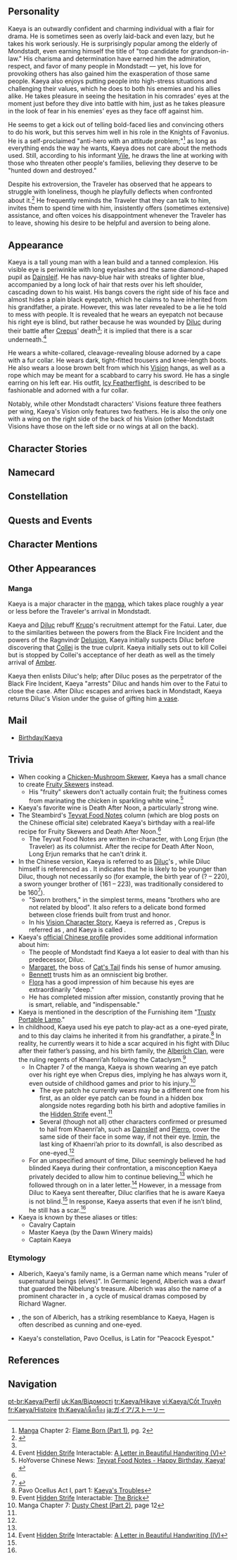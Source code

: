{{CharacterTabs}}
{{Quote|In the Knights of Favonius, Kaeya is the most trusted aide for the Acting Grand Master Jean. You can always count on him to solve any intractable problems. Everyone in Mondstadt loves Kaeya, but no one knows what secrets this witty, charming knight has...|Description from the Official Website<ref>Official Genshin Impact Website: [https://genshin.hoyoverse.com/en/character/mondstadt?char=3 Kaeya]</ref>}}

==Personality==
{{Quote|An accomplished swordsman and a strategic thinker in the Knights of Favonius, rumored to hail from beyond Mondstadt.|In-game character attributes and profile page text}}
Kaeya is an outwardly confident and charming individual with a flair for drama. He is sometimes seen as overly laid-back and even lazy, but he takes his work seriously. He is surprisingly popular among the elderly of Mondstadt, even earning himself the title of "top candidate for grandson-in-law." His charisma and determination have earned him the admiration, respect, and favor of many people in Mondstadt &mdash; yet, his love for provoking others has also gained him the exasperation of those same people. Kaeya also enjoys putting people into high-stress situations and challenging their values, which he does to both his enemies and his allies alike. He takes pleasure in seeing the hesitation in his comrades' eyes at the moment just before they dive into battle with him, just as he takes pleasure in the look of fear in his enemies' eyes as they face off against him.

He seems to get a kick out of telling bold-faced lies and convincing others to do his work, but this serves him well in his role in the Knights of Favonius. He is a self-proclaimed "anti-hero with an attitude problem;"<ref>[[Manga]] Chapter 2: [https://genshin.hoyoverse.com/en/manga/detail/139?mute=1 Flame Born (Part 1)], pg. 2</ref>  as long as everything ends the way he wants, Kaeya does not care about the methods used. Still, according to his informant [[Vile]], he draws the line at working with those who threaten other people's families, believing they deserve to be "hunted down and destroyed."

Despite his extroversion, the Traveler has observed that he appears to struggle with loneliness, though he playfully deflects when confronted about it.<ref>{{Ref/VO|Kaeya|Kaeya's Troubles}}</ref> He frequently reminds the Traveler that they can talk to him, invites them to spend time with him, insistently offers (sometimes extensive) assistance, and often voices his disappointment whenever the Traveler has to leave, showing his desire to be helpful and aversion to being alone.

== Appearance==
Kaeya is a tall young man with a lean build and a tanned complexion. His visible eye is periwinkle with long eyelashes and the same diamond-shaped pupil as [[Dainsleif]]. He has navy-blue hair with streaks of lighter blue, accompanied by a long lock of hair that rests over his left shoulder, cascading down to his waist. His bangs covers the right side of his face and almost hides a plain black eyepatch, which he claims to have inherited from his grandfather, a pirate. However, this was later revealed to be a lie he told to mess with people. It is revealed that he wears an eyepatch not because his right eye is blind, but rather because he was wounded by [[Diluc]] during their battle after [[Crepus]]' death<ref name="hidden strife brick" />; it is implied that there is a scar underneath.<ref name=":0">Event [[Hidden Strife]] Interactable: [[Hidden Strife/Story#Letters in Dawn Winery|A Letter in Beautiful Handwriting (V)]]</ref>

He wears a white-collared, cleavage-revealing blouse adorned by a cape with a fur collar. He wears dark, tight-fitted trousers and knee-length boots. He also wears a loose brown belt from which his [[Vision]] hangs, as well as a rope which may be meant for a scabbard to carry his sword. He has a single earring on his left ear. His outfit, [[Icy Featherflight]], is described to be fashionable and adorned with a fur collar.

Notably, while other Mondstadt characters' Visions feature three feathers per wing, Kaeya's Vision only features two feathers. He is also the only one with a wing on the right side of the back of his Vision (other Mondstadt Visions have those on the left side or no wings at all on the back).

==Character Stories==
{{Character Story
|title1        = Character Details
|text1         = <p>Kaeya Alberich is an adopted son to the [[Ragnvindr Family]], the renowned wine tycoon.</p><p>It has been a long time since he last called [[Diluc|Diluc Ragnvindr]] "brother."</p><p>Kaeya currently serves as the Cavalry Captain of the [[Knights of Favonius]], and is trusted by [[Jean]].</p><p>Kaeya is often the one wrapping things up in every incident that occurs in [[Mondstadt]]'s vicinity.</p>
|mention1      = Diluc,Jean

|title2        = Character Story 1
|friendship2   = 2
|text2         = <p>It is a curious fact that your best chance of finding Kaeya is not by visiting the [[Knights of Favonius Headquarters|Knights' headquarters]], but by frequenting the taverns at night.</p><p>Kaeya is often found sitting at the bar, gossiping with the city folk, and sipping the famed Mondstadt beverage, Death After Noon.</p><p>He is surprisingly popular among the elderly of Mondstadt, even earning himself the title of "top candidate for grandson-in-law."</p><p>It's hard to imagine someone as mischievous, amiable, and wine-loving as Kaeya being the Cavalry Captain of the Knights of Favonius.</p><p>Hunters and bandits alike are often among Kaeya's drinking buddies. As wary of him as they may initially be, all are ultimately disarmed by his smooth talking, and end up telling him everything he wants to know.</p><p>Depending on what they then make privy to Kaeya, their night may turn into an uncontrollable nightmare or remain one of harmless banter.</p><p>"Everyone's got a secret, but not everyone knows what to do with it."</p><p>Says Kaeya, with his usual arrogant smirk.</p>
|mention2      = 

|title3        = Character Story 2
|friendship3   = 3
|text3         = <p>"Justice is not an absolute principle, but is the result of striking that fine balance between strength and strategy. As for the details of how it's done... Don't worry yourself too much about that."</p><p>Kaeya once said these words in front of Grand Master [[Varka]].</p><p>As long as everything falls into place the way he expects in the end, Kaeya doesn't care all that much about the means.</p><p>This cavalier attitude is what defines his character.</p><p>Not so unlike Death After Noon's wild and explosive taste, one might add.</p><p>However, his reckless approach to things is not uncontroversial.</p><p>Once, in order to force a bandit leader into facing him directly, Kaeya triggered the [[Ruin Guard]] at an ancient ruin to cut his opponent off, putting his own men at risk in the process.</p><p>It's times like these when even Jean, who puts a lot of trust in Kaeya, finds herself shaking her head in disapproval.</p><p>Not that this bothers Kaeya, of course. On the contrary, he actually enjoys putting people into the difficult position of making tough decisions.</p><p>He takes pleasure in seeing the hesitation in his comrades' eyes in the moment just before they dive into battle with him, just as he takes pleasure in the look of fear in his enemies' eyes as they face off against him.</p>
|mention3      = Jean,Varka

|title4        = Character Story 3
|friendship4   = 4
|text4         = <p>The flourishing winery business in Mondstadt has been a great source of prosperity in the region over the years. This prosperity often entices greedy bandits and monsters to the area.</p><p>They are a motley bunch who hide in the shadows, and their backgrounds, motives, and allegiances are varied and complex.</p><p>Kaeya battles against this threat to Mondstadt not only with his sword, but also with his smarts and his wit.</p><p>A young knight once dedicated years of his life to studying threats in and around Mondstadt, and reached an astounding conclusion:</p><p>When Death After Noon is out of season due to lack of supply, the number of reported incidents inside and outside the city show a drastic decrease, and this remains the case until Death After Noon returns to the market...</p><p>The young knight showed his findings to Cavalry Captain Kaeya in hopes of getting some advice from him.</p><p>"Interesting. I'll look into it." Kaeya answered, with a wry smirk on his face.</p>
|mention4      = 

|title5        = Character Story 4
|friendship5   = 5
|text5         = <p>Generally speaking, Kaeya is an easy person to have a conversation with. The only topic that you will never hear him discuss is his past.</p><p>Even when the Grand Master demanded information on his background, Kaeya skirted around the issue and gave only vague answers devoid of details.</p><p>"One afternoon near the end of summer a decade ago, my father and I passed by the [[Dawn Winery]]."</p><p>"'I'll go get us some grape juice for the road,' he said, but he never came back."</p><p>"If Master [[Crepus]] hadn't taken me in, I doubt I'd have made it through the storm that night."</p><p>This matter-of-fact description hides a carefully constructed lie.</p><p>Kaeya has never once spoken the truth about what happened that afternoon:</p><p>"This is your chance. You are our last hope."</p><p>Kaeya's father squeezed his son's lean shoulders as he spoke, seemingly looking right through Kaeya to some place far beyond.</p><p>On the other side of the horizon sat their distant homeland of [[Khaenri'ah]].</p><p>Kaeya would never forget the look of both hope and hatred in his father's eyes as he uttered those words.</p>
|mention5      = Crepus,Varka

|title6        = Character Story 5
|friendship6   = 6
|text6         = <p>Many citizens still remember the two most eye-catching young gentlemen in all of Mondstadt a few years ago.</p><p>One of them was the dapper Diluc, an elegant swordsman who always had a warm smile and a confident posture.</p><p>The other was the eccentric Kaeya. He was Diluc's friend, supporter, and sounding board, ensuring he got through every challenge he faced smoothly.</p><p>They were almost like twins, knowing each other's thoughts and intentions without a word, protecting Mondstadt in both light and dark.</p><p>...Until that fateful day, now ingrained deep in Kaeya's memory, when the convoy that Diluc was escorting was attacked by a [[Ursa the Drake|huge monster]].</p><p>It was the first and only time that Kaeya failed in his duty.</p><p>By the time Kaeya finally reached Diluc, it was all over.</p><p>The [[Delusion|power]] their father had used to successfully fend off the attack backfired, taking their father's life.</p><p>Both Kaeya and Diluc were shocked by what they had witnessed, losing the calm composure a knight should retain.</p><p>"Even someone like Master Crepus would submit to such a dangerous and evil power..."</p><p>Sinister thoughts flashed through Kaeya's mind, and he simply smirked:</p><p>"This world is truly... fascinating."</p><p>All while their father lay dead in a pool of his own blood. It was on that night that the two sons' paths diverged.</p>
|mention6      = Crepus,Diluc,Ursa the Drake

|title7        = A List
|friendship7   = 4
|text7         = <p>Between the pages of "The Adventures of Angelos," you find a list of names written on a sheet of official Knights of Favonius letterhead paper.</p><p>It meticulously records the details of bandits in the city and further afield, as well as mercenaries and mid-to-senior-level [[Treasure Hoarder]] members, listing for each entry a name, position, area of activity, and personal profile.</p><p>A dozen or so names are circled, with a note in the margin saying "Otherwise, things would get too boring."</p><p>When questioned about it, Kaeya's response is "I suppose I must have gotten drunk and started scribbling nonsense."</p><p>Your gut feeling is that Kaeya purposely let you see this list, but you have no way of proving it.</p>
|mention7      = 

|title8        = Vision
|friendship8   = 6
|text8         = <p>It was raining heavily in Mondstadt on the night that Kaeya Alberich received his Vision.</p><p>Earlier that day, Crepus Ragnvindr had wielded the power of a Delusion &mdash; only to become its victim when it backfired. To set his father free from the unbearable agony, Diluc Ragnvindr took his life.</p><p>Kaeya was Diluc's brother by adoption and was always by his side, but on this occasion Kaeya did not partake in the final moments shared between father and son.</p><p>The torrential rain that set in on Mondstadt that night seemed to be a sign of the heavens' grief at the passing of Master Crepus.</p><p>There was a side to Kaeya that he kept hidden from the world: In truth, he was an agent of Khaenri'ah, placed in Mondstadt to serve their interests. His father had abandoned him in this strange and unknown land to fulfill this mission, and it was Master Crepus and the city of Mondstadt that had welcomed him with open arms when they found him.</p><p>If Khaenri'ah and Mondstadt went to war, which side should he support? To whom should he offer his assistance: his birth father, who had ruthlessly abandoned him? Or his adoptive father, who had loved him and raised him?</p><p>For the longest time, Kaeya had agonized over these impossible questions, caught between the opposing demands of loyalty and duty, faced with an impossible choice between truth and happiness.</p><p>But now, Crepus' death upset this delicate balance. He felt liberated, but also ashamed of how selfishly he was responding. As an adopted son, he should have saved Crepus, but he had arrived moments too late. As a brother, he should have shared in Diluc's grief, and yet as their father lay dying on the ground, he had hung back behind his brother, that ancient plot running through his mind.</p><p>Consumed by guilt, Kaeya knocked on Diluc's door. As the rain poured down, the shroud of secrecy was washed away and all lies were revealed. Kaeya had finally come clean.</p><p>He had anticipated Diluc's anger. The brothers drew their blades, this time pointing them at each other. Kaeya felt that this was his punishment for a lifetime of lies.</p><p>But as the two crossed blades, Kaeya was overcome by the sensation of great elemental power surging through him. For years, he had stayed out of the way in his brother's shadow. But now, for the first time ever, he was facing his brother as his true self.</p><p>Bitterly cold and brittle elemental energy burst forth from the tip of his sword to meet Diluc’s searing flames head-on. The clash of crimson fire and azure ice created a sudden swirl of wind that stunned them both. This was the grim moment at which Kaeya's Vision appeared.</p><p>Since that day, Kaeya and Diluc have gone their separate ways. But he never discusses it, just as he never discusses the origin of his Vision.</p><p>Though it is a reminder of a hard-fought battle, and the prize that he earned in exchange for revealing the unadulterated truth, Kaeya sees it as a stern reminder that he must live the rest of his life under the heavy burden of lies.</p>
|mention8      = Crepus,Diluc
}}

==Namecard ==
{{Namecard|Kaeya: Pavo Ocellus}}

==Constellation==
{{Constellation Lore|Pavo Ocellus}}

== Quests and Events==
{{Quest Appearances}}

==Character Mentions==
{{Character Mentions}}

==Other Appearances==
===Manga===
Kaeya is a major character in the [[manga]], which takes place roughly a year or less before the Traveler's arrival in Mondstadt.

Kaeya and [[Diluc]] rebuff [[Krupp]]'s recruitment attempt for the Fatui. Later, due to the similarities between the powers from the Black Fire Incident and the powers of the Ragnvindr [[Delusion]], Kaeya initially suspects Diluc before discovering that [[Collei]] is the true culprit. Kaeya initially sets out to kill Collei but is stopped by Collei's acceptance of her death as well as the timely arrival of [[Amber]].

Kaeya then enlists Diluc's help; after Diluc poses as the perpetrator of the Black Fire Incident, Kaeya "arrests" Diluc and hands him over to the Fatui to close the case. After Diluc escapes and arrives back in Mondstadt, Kaeya returns Diluc's Vision under the guise of gifting him [[Strange Vase|a vase]].

==Mail==
*[[Birthday/Kaeya]]

==Trivia==
*When cooking a [[Chicken-Mushroom Skewer]], Kaeya has a small chance to create [[Fruity Skewers]] instead.
**His "fruity" skewers don't actually contain fruit; the fruitiness comes from marinating the chicken in sparkling white wine.<ref name="tfn">HoYoverse Chinese News: [https://ys.mihoyo.com/main/news/detail/12147 Teyvat Food Notes - Happy Birthday, Kaeya!]</ref>
* Kaeya's favorite wine is Death After Noon, a particularly strong wine.
* The Steambird's [[The Steambird#Teyvat Food Notes|Teyvat Food Notes]] column (which are blog posts on the Chinese official site) celebrated Kaeya's birthday with a real-life recipe for Fruity Skewers and Death After Noon.<ref name="tfn" />
** The Teyvat Food Notes are written in-character, with Long Erjun (the Traveler) as its columnist. After the recipe for Death After Noon, Long Erjun remarks that he can't drink it.
*In the Chinese version, Kaeya is referred to as [[Diluc]]'s {{Lang|mini=1|zh=义弟|zh_rm=yìdì|zh_tl=sworn younger brother}}, while Diluc himself is referenced as {{Lang|mini=1|zh=义兄|zh_rm=yì xiōng|zh_tl=sworn older brother}}. It indicates that he is likely to be younger than Diluc, though not necessarily so (for example, the birth year of {{w|Guan Yu}} (? – 220), a sworn younger brother of {{w|Liu Bei}} (161 – 223), was traditionally considered to be 160<ref>{{w|zh:关羽#出生爭議|Discussion of Guan Yu's Birth Year (Chinese Wikipedia)}}</ref>).
**"Sworn brothers," in the simplest terms, means "brothers who are not related by blood". It also refers to a delicate bond formed between close friends built from trust and honor.
**In his [[#Vision|Vision Character Story]], Kaeya is referred as {{Lang|mini=1|zh=义子|zh_rm=yìzǐ|zh_tl=foster son}}, Crepus is referred as {{Lang|mini=1|zh=养父|zh_rm=yǎngfù|zh_tl=adoptive father}}, and Kaeya is called {{Lang|mini=1|zh=养子|zh_rm=yǎngzǐ|zh_tl=adopted son}}.
*Kaeya's [https://wiki.biligame.com/ys/%E5%87%AF%E4%BA%9A official Chinese profile] provides some additional information about him:
**The people of Mondstadt find Kaeya a lot easier to deal with than his predecessor, Diluc.
**[[Margaret]], the boss of [[Cat's Tail]] finds his sense of humor amusing.
**[[Bennett]] trusts him as an omniscient big brother.
**[[Flora]] has a good impression of him because his eyes are extraordinarily "deep."
**He has completed mission after mission, constantly proving that he is smart, reliable, and "indispensable."
*Kaeya is mentioned in the description of the Furnishing item "[[Trusty Portable Lamp]]."
*In childhood, Kaeya used his eye patch to play-act as a one-eyed pirate, and to this day claims he inherited it from his grandfather, a pirate.<ref>Pavo Ocellus Act I, part 1: [[Kaeya's Troubles]]</ref> In reality, he currently wears it to hide a scar acquired in his fight with Diluc after their father’s passing, and his birth family, the [[Alberich Clan]], were the ruling regents of Khaenri’ah following the Cataclysm.<ref name="hidden strife brick">Event [[Hidden Strife]] Interactable: [[Hidden Strife/Story#The Brick|The Brick]]</ref>
**In Chapter 7 of the manga, Kaeya is shown wearing an eye patch over his right eye when Crepus dies, implying he has always worn it, even outside of childhood games and prior to his injury.<ref>Manga Chapter 7: [https://genshin.hoyoverse.com/en/manga/detail/562 Dusty Chest (Part 2)], page 12</ref>
***The eye patch he currently wears may be a different one from his first, as an older eye patch can be found in a hidden box alongside notes regarding both his birth and adoptive families in the [[Hidden Strife]] event.<ref name="hidden strife brick" />
***Several (though not all) other characters confirmed or presumed to hail from Khaenri’ah, such as [[Dainsleif]] and [[Pierro]], cover the same side of their face in some way, if not their eye. [[Irmin]], the last king of Khaenri’ah prior to its downfall, is also described as one-eyed.<ref name="hidden strife brick" />
**For an unspecified amount of time, Diluc seemingly believed he had blinded Kaeya during their confrontation, a misconception Kaeya privately decided to allow him to continue believing,<ref name="hidden strife brick" /> which he followed through on in a later letter.<ref>Event [[Hidden Strife]] Interactable: [[Hidden Strife/Story#Letters%20in%20Dawn%20Winery|A Letter in Beautiful Handwriting (IV)]]</ref> However, in a message from Diluc to Kaeya sent thereafter, Diluc clarifies that he is aware Kaeya is not blind.<ref name="hidden strife brick" /> In response, Kaeya asserts that even if he isn’t blind, he still has a scar.<ref name=":0" />
*Kaeya is known by these aliases or titles:
**Cavalry Captain
**Master Kaeya (by the Dawn Winery maids)
**Captain Kaeya

===Etymology===
*Alberich, Kaeya's family name, is a German name which means "ruler of supernatural beings (elves)". In Germanic legend, Alberich was a dwarf that guarded the Nibelung's treasure. Alberich was also the name of a prominent character in {{w|Der Ring des Nibelungen}}, a cycle of musical dramas composed by Richard Wagner.
*{{w|Hagen (legend)|Hagen}}, the son of Alberich, has a striking resemblance to Kaeya, Hagen is often described as cunning and one-eyed.
*Kaeya's constellation, Pavo Ocellus, is Latin for "Peacock Eyespot."

==References==
{{Reflist|2}}

==Navigation==
{{Character Navbox|link type=lore}}

[[pt-br:Kaeya/Perfil]]
[[uk:Кая/Відомості]]
[[tr:Kaeya/Hikaye]]
[[vi:Kaeya/Cốt Truyện]]
[[fr:Kaeya/Histoire]]
[[th:Kaeya/เนื้อเรื่อง]]
[[ja:ガイア/ストーリー]]